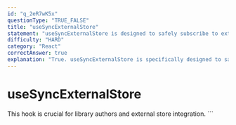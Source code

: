 ```yaml
---
id: "q_2eR7wK5x"
questionType: "TRUE_FALSE"
title: "useSyncExternalStore"
statement: "useSyncExternalStore is designed to safely subscribe to external stores in concurrent React."
difficulty: "HARD"
category: "React"
correctAnswer: true
explanation: "True. useSyncExternalStore is specifically designed to safely read from external stores in concurrent React, ensuring consistency even when rendering is interrupted. It's the recommended way to integrate with external state management libraries."
---
```


# useSyncExternalStore

This hook is crucial for library authors and external store integration.
\`\`\`
